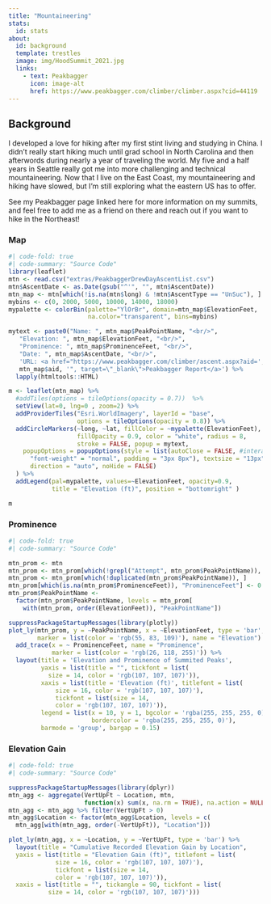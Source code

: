 ```yaml
---
title: "Mountaineering"
stats:
  id: stats
about:
  id: background
  template: trestles
  image: img/HoodSummit_2021.jpg
  links:
    - text: Peakbagger
      icon: image-alt
      href: https://www.peakbagger.com/climber/climber.aspx?cid=44119
---
```


:::{#background}

## Background

I developed a love for hiking after my first stint living and studying in China. I didn't really start hiking much until grad school in North Carolina and then afterwords during nearly a year of traveling the world. My five and a half years in Seattle really got me into more challenging and technical mountaineering. Now that I live on the East Coast, my mountaineering and hiking have slowed, but I'm still exploring what the eastern US has to offer.

See my Peakbagger page linked here for more information on my summits, and feel free to add me as a friend on there and reach out if you want to hike in the Northeast!

:::

:::{#stats .panel-tabset}

### Map

```r
#| code-fold: true
#| code-summary: "Source Code"
library(leaflet)
mtn <- read.csv("extras/PeakbaggerDrewDayAscentList.csv")
mtn$AscentDate <- as.Date(gsub("^'", "", mtn$AscentDate))
mtn_map <- mtn[which(!is.na(mtn$long) & !mtn$AscentType == "UnSuc"), ]
mybins <- c(0, 2000, 5000, 10000, 14000, 18000)
mypalette <- colorBin(palette="YlOrBr", domain=mtn_map$ElevationFeet, 
                      na.color="transparent", bins=mybins)

mytext <- paste0("Name: ", mtn_map$PeakPointName, "<br/>",
   "Elevation: ", mtn_map$ElevationFeet, "<br/>", 
   "Prominence: ", mtn_map$ProminenceFeet, "<br/>", 
   "Date: ", mtn_map$AscentDate, "<br/>", 
   'URL: <a href="https://www.peakbagger.com/climber/ascent.aspx?aid=', 
   mtn_map$aid, '", target=\"_blank\">Peakbagger Report</a>') %>%
  lapply(htmltools::HTML)

m <- leaflet(mtn_map) %>% 
  #addTiles(options = tileOptions(opacity = 0.7))  %>% 
  setView(lat=0, lng=0 , zoom=2) %>%
  addProviderTiles("Esri.WorldImagery", layerId = "base", 
                   options = tileOptions(opacity = 0.8)) %>%
  addCircleMarkers(~long, ~lat, fillColor = ~mypalette(ElevationFeet), 
                   fillOpacity = 0.9, color = "white", radius = 8, 
                   stroke = FALSE, popup = mytext,
    popupOptions = popupOptions(style = list(autoClose = FALSE, #interactive = FALSE, 
      "font-weight" = "normal", padding = "3px 8px"), textsize = "13px", 
      direction = "auto", noHide = FALSE)
  ) %>%
  addLegend(pal=mypalette, values=~ElevationFeet, opacity=0.9, 
            title = "Elevation (ft)", position = "bottomright" )

m
```

### Prominence

```r
#| code-fold: true
#| code-summary: "Source Code"

mtn_prom <- mtn
mtn_prom <- mtn_prom[which(!grepl("Attempt", mtn_prom$PeakPointName)), ]
mtn_prom <- mtn_prom[which(!duplicated(mtn_prom$PeakPointName)), ]
mtn_prom[which(is.na(mtn_prom$ProminenceFeet)), "ProminenceFeet"] <- 0
mtn_prom$PeakPointName <-
  factor(mtn_prom$PeakPointName, levels = mtn_prom[
    with(mtn_prom, order(ElevationFeet)), "PeakPointName"])

suppressPackageStartupMessages(library(plotly))
plot_ly(mtn_prom, y = ~PeakPointName, x = ~ElevationFeet, type = 'bar', 
        marker = list(color = 'rgb(55, 83, 109)'), name = "Elevation") %>% 
  add_trace(x = ~ ProminenceFeet, name = "Prominence", 
            marker = list(color = 'rgb(26, 118, 255)')) %>% 
  layout(title = 'Elevation and Prominence of Summited Peaks', 
         yaxis = list(title = "", tickfont = list(
           size = 14, color = 'rgb(107, 107, 107)')),
         xaxis = list(title = 'Elevation (ft)', titlefont = list(
             size = 16, color = 'rgb(107, 107, 107)'),
             tickfont = list(size = 14,
             color = 'rgb(107, 107, 107)')),
         legend = list(x = 10, y = 1, bgcolor = 'rgba(255, 255, 255, 0)', 
                       bordercolor = 'rgba(255, 255, 255, 0)'),
         barmode = 'group', bargap = 0.15)
```

### Elevation Gain

```r
#| code-fold: true
#| code-summary: "Source Code"

suppressPackageStartupMessages(library(dplyr))
mtn_agg <- aggregate(VertUpFt ~ Location, mtn, 
                     function(x) sum(x, na.rm = TRUE), na.action = NULL)
mtn_agg <- mtn_agg %>% filter(VertUpFt > 0)
mtn_agg$Location <- factor(mtn_agg$Location, levels = c(
  mtn_agg[with(mtn_agg, order(-VertUpFt)), "Location"]))

plot_ly(mtn_agg, x = ~Location, y = ~VertUpFt, type = 'bar') %>% 
  layout(title = "Cumulative Recorded Elevation Gain by Location", 
  yaxis = list(title = "Elevation Gain (ft)", titlefont = list(
             size = 16, color = 'rgb(107, 107, 107)'),
             tickfont = list(size = 14,
             color = 'rgb(107, 107, 107)')), 
  xaxis = list(title = "", tickangle = 90, tickfont = list(
           size = 14, color = 'rgb(107, 107, 107)')))
```

:::

